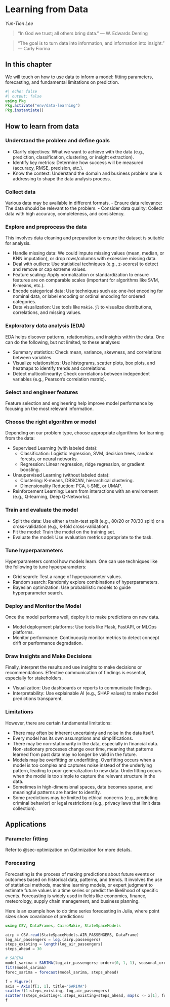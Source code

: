 # Learning from Data {#sec-datalearning}

*Yun-Tien Lee*

> "In God we trust; all others bring data." — W. Edwards Deming

> "The goal is to turn data into information, and information into insight." — Carly Fiorina

## In this chapter

We will touch on how to use data to inform a model: fitting parameters, forecasting, and fundamental limitations on prediction.

```{julia}
#| echo: false
#| output: false
using Pkg
Pkg.activate("env/data-learning")
Pkg.instantiate()
```

## How to learn from data

### Understand the problem and define goals

- Clarify objectives: What we want to achieve with the data (e.g., prediction, classification, clustering, or insight extraction).
- Identify key metrics: Determine how success will be measured (accuracy, RMSE, precision, etc.).
- Know the context: Understand the domain and business problem one is addressing to shape the data analysis process.

### Collect data

Various data may be available in different formats.
- Ensure data relevance: The data should be relevant to the problem.
- Consider data quality: Collect data with high accuracy, completeness, and consistency.

### Explore and preprocess the data

This involves data cleaning and preparation to ensure the dataset is suitable for analysis.

- Handle missing data: We could impute missing values (mean, median, or KNN imputation), or drop rows/columns with excessive missing data.
- Deal with outliers: Use statistical techniques (e.g., z-scores) to detect and remove or cap extreme values.
- Feature scaling: Apply normalization or standardization to ensure features are on comparable scales (important for algorithms like SVM, K-means, etc.).
- Encode categorical data: Use techniques such as: one-hot encoding for nominal data, or label encoding or ordinal encoding for ordered categories.
- Data visualization: Use tools like `Makie.jl` to visualize distributions, correlations, and missing values.

### Exploratory data analysis (EDA)

EDA helps discover patterns, relationships, and insights within the data. One can do the following, but not limited, to these analyses:

- Summary statistics: Check mean, variance, skewness, and correlations between variables.
- Visualize relationships: Use histograms, scatter plots, box plots, and heatmaps to identify trends and correlations.
- Detect multicollinearity: Check correlations between independent variables (e.g., Pearson’s correlation matrix).

### Select and engineer features

Feature selection and engineering help improve model performance by focusing on the most relevant information.

### Choose the right algorithm or model

Depending on our problem type, choose appropriate algorithms for learning from the data:

- Supervised Learning (with labeled data):
    + Classification: Logistic regression, SVM, decision trees, random forests, or neural networks.
    + Regression: Linear regression, ridge regression, or gradient boosting.
- Unsupervised Learning (without labeled data):
    + Clustering: K-means, DBSCAN, hierarchical clustering.
    + Dimensionality Reduction: PCA, t-SNE, or UMAP.
- Reinforcement Learning: Learn from interactions with an environment (e.g., Q-learning, Deep Q-Networks).

### Train and evaluate the model

- Split the data: Use either a train-test split (e.g., 80/20 or 70/30 split) or a cross-validation (e.g., k-fold cross-validation).
- Fit the model: Train the model on the training set.
- Evaluate the model: Use evaluation metrics appropriate to the task.

### Tune hyperparameters

Hyperparameters control how models learn. One can use techniques like the following to tune hyperparameters:

- Grid search: Test a range of hyperparameter values.
- Random search: Randomly explore combinations of hyperparameters.
- Bayesian optimization: Use probabilistic models to guide hyperparameter search.

### Deploy and Monitor the Model

Once the model performs well, deploy it to make predictions on new data.

- Model deployment platforms: Use tools like Flask, FastAPI, or MLOps platforms.
- Monitor performance: Continuously monitor metrics to detect concept drift or performance degradation.

### Draw Insights and Make Decisions

Finally, interpret the results and use insights to make decisions or recommendations. Effective communication of findings is essential, especially for stakeholders.

- Visualization: Use dashboards or reports to communicate findings.
- Interpretability: Use explainable AI (e.g., SHAP values) to make model predictions transparent.

### Limitations

However, there are certain fundamental limitations:

- There may often be inherent uncertainty and noise in the data itself.
- Every model has its own assumptions and simplifications.
- There may be non-stationarity in the data, especially in financial data. Non-stationary processes change over time, meaning that patterns learned from past data may no longer be valid in the future.
- Models may be overfitting or underfitting. Overfitting occurs when a model is too complex and captures noise instead of the underlying pattern, leading to poor generalization to new data. Underfitting occurs when the model is too simple to capture the relevant structure in the data.
- Sometimes in high-dimensional spaces, data becomes sparse, and meaningful patterns are harder to identify.
- Some predictions may be limited by ethical concerns (e.g., predicting criminal behavior) or legal restrictions (e.g., privacy laws that limit data collection).

## Applications

### Parameter fitting

Refer to @sec-optimization on Optimization for more details.

### Forecasting

Forecasting is the process of making predictions about future events or outcomes based on historical data, patterns, and trends. It involves the use of statistical methods, machine learning models, or expert judgment to estimate future values in a time series or predict the likelihood of specific events. Forecasting is widely used in fields like economics, finance, meteorology, supply chain management, and business planning.

Here is an example how to do time series forecasting in Julia, where point sizes show covariance of predictions:

```{julia}
using CSV, DataFrames, CairoMakie, StateSpaceModels

airp = CSV.read(StateSpaceModels.AIR_PASSENGERS, DataFrame)
log_air_passengers = log.(airp.passengers)
steps_existing = length(log_air_passengers)
steps_ahead = 30

# SARIMA
model_sarima = SARIMA(log_air_passengers; order=(0, 1, 1), seasonal_order=(0, 1, 1, 12))
fit!(model_sarima)
forec_sarima = forecast(model_sarima, steps_ahead)

f = Figure()
axis = Axis(f[1, 1], title="SARIMA")
scatter!(1:steps_existing, log_air_passengers)
scatter!(steps_existing+1:steps_existing+steps_ahead, map(x -> x[1], forec_sarima.expected_value), color=:red, markersize=map(x -> x[1] * 1000, forec_sarima.covariance))
f
```

